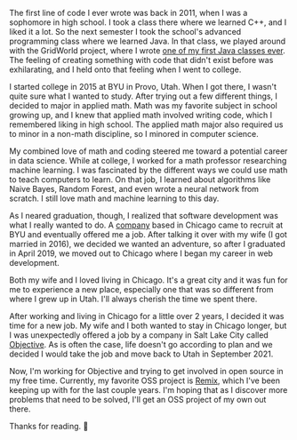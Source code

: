The first line of code I ever wrote was back in 2011, when I was a sophomore in high school. I took a class there where we learned C++, and I liked it a lot. So the next semester I took the school's advanced programming class where we learned Java. In that class, we played around with the GridWorld project, where I wrote [one of my first Java classes ever](https://gist.github.com/zachtylr21/18e5e62c51bf227bb80c89b2afa759d5). The feeling of creating something with code that didn't exist before was exhilarating, and I held onto that feeling when I went to college.

I started college in 2015 at BYU in Provo, Utah. When I got there, I wasn't quite sure what I wanted to study. After trying out a few different things, I decided to major in applied math. Math was my favorite subject in school growing up, and I knew that applied math involved writing code, which I remembered liking in high school. The applied math major also required us to minor in a non-math discipline, so I minored in computer science.

My combined love of math and coding steered me toward a potential career in data science. While at college, I worked for a math professor researching machine learning. I was fascinated by the different ways we could use math to teach computers to learn. On that job, I learned about algorithms like Naive Bayes, Random Forest, and even wrote a neural network from scratch. I still love math and machine learning to this day.

As I neared graduation, though, I realized that software development was
what I really wanted to do. A [company](https://www.chicagoventure.com/) based in Chicago came to recruit at BYU and eventually offered me a job. After talking it over with my wife (I got married in 2016), we decided we wanted an adventure, so after I graduated in April 2019, we moved out to Chicago where I began my career in web development.

Both my wife and I loved living in Chicago. It's a great city and it was fun for me to experience a new place, especially one that was so different from where I grew up in Utah. I'll always cherish the time we spent there.

After working and living in Chicago for a little over 2 years, I decided it was time for a new job. My wife and I both wanted to stay in Chicago longer, but I was unexpectedly offered a job by a company in Salt Lake City called [Objective](https://www.objective.dev/). As is often the case, life doesn't go according to plan and we decided I would take the job and move back to Utah in September 2021.

Now, I'm working for Objective and trying to get involved in open source in my free time. Currently, my favorite OSS project is [Remix](https://remix.run/), which I've been keeping up with for the last couple years. I'm hoping that as I discover more problems that need to be solved, I'll get an OSS project of my own out there.

Thanks for reading. 🙂
